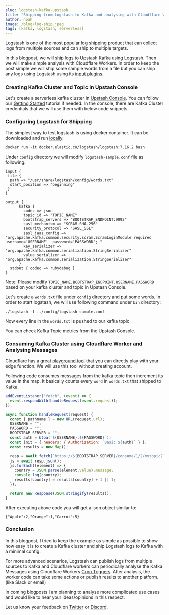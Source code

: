 ```yaml
---
slug: logstash-kafka-upstash
title: "Shipping from Logstash to Kafka and analysing with Cloudflare Workers"
author: noah
image: /blog/log-ship.jpeg
tags: [kafka, logstash, serverless]
---
```


Logstash is one of the most popular log shipping product that can collect logs from multiple sources and can ship to multiple targets.

In this blogpost, we will ship logs to Upstash Kafka using Logstash. Then we will make simple analysis with Cloudflare Workers.
In order to keep the post simple we will ship some sample words from a file but you can ship any logs using Logstash using its [input plugins](https://www.elastic.co/guide/en/logstash/current/input-plugins.html).

### Creating Kafka Cluster and Topic in Upstash Console

Let's create a serverless kafka cluster in [Upstash Console](https://console.upstash.com/). You can follow our [Getting Started](https://docs.upstash.com/kafka) tutorial if needed.
In the console, there are Kafka Cluster credentials that we will use them with below code snippets.

### Configuring Logstash for Shipping

The simplest way to test logstash is using docker container. It can be downloaded and run [locally](https://www.elastic.co/guide/en/logstash/current/installing-logstash.html).

```
docker run -it docker.elastic.co/logstash/logstash:7.16.2 bash
```

Under `config` directory we will modify `logstash-sample.conf` file as following:

```text
input {
 file {
  path => "/usr/share/logstash/config/words.txt"
  start_position => "beginning"
 }
}

output {
      kafka {
        codec => json
        topic_id => "TOPIC_NAME"
        bootstrap_servers => "BOOTSTRAP_ENDPOINT:9092"
        sasl_mechanism => "SCRAM-SHA-256"
        security_protocol => "SASL_SSL"
        sasl_jaas_config => "org.apache.kafka.common.security.scram.ScramLoginModule required username='USERNAME'  password='PASSWORD'; "
        key_serializer => "org.apache.kafka.common.serialization.StringSerializer"
        value_serializer => "org.apache.kafka.common.serialization.StringSerializer"
      }
  stdout { codec => rubydebug }
}
```

Note: Please modify `TOPIC_NAME,BOOTSTRAP_ENDPOINT,USERNAME,PASSWORD` based on your kafka cluster and topic in Upstash Console.

Let's create a `words.txt` file under `config` directory and put some words.
In order to start logstash, we will use following command under `bin` directory:

```
./logstash -f ../config/logstash-sample.conf
```

Now every line in the `words.txt` is pushed to our kafka topic.

You can check Kafka Topic metrics from the Upstash Console.

### Consuming Kafka Cluster using Cloudflare Worker and Analysing Messages

Cloudflare has a great [playground tool](https://cloudflareworkers.com/) that you can directly play with your edge function.
We will use this tool without creating account.

Following code consumes messages from the kafka topic then increment its value in the map.
It basically counts every `word` in `words.txt` that shipped to Kafka.

```javascript
addEventListener("fetch", (event) => {
  event.respondWith(handleRequest(event.request));
});

async function handleRequest(request) {
  const { pathname } = new URL(request.url);
  USERNAME = "";
  PASSWORD = "";
  BOOTSTRAP_SERVER = "";
  const auth = btoa(`${USERNAME}:${PASSWORD}`);
  const init = { headers: { Authorization: `Basic ${auth}` } };
  const results = new Map();

  resp = await fetch(`https://${BOOTSTRAP_SERVER}/consume/1/2/mytopic2`, init);
  js = await resp.json();
  js.forEach((element) => {
    country = JSON.parse(element.value).message;
    console.log(country);
    results[country] = results[country] + 1 || 1;
  });

  return new Response(JSON.stringify(results));
}
```

After executing above code you will get a json object similar to:

```text
{"Apple":2,"Orange":1,"Carrot":5}
```

### Conclusion

In this blogpost, I tried to keep the example as simple as possible to show how easy it is to create a Kafka cluster and ship Logstash logs to Kafka with a minimal config.

For more advanced scenarios, Logstash can publish logs from multiple sources to Kafka and Cloudflare workers can periodically analyse the Kafka Messages using Cloudflare Workers [Cron Triggers](https://developers.cloudflare.com/workers/platform/cron-triggers).
After analysis, the worker code can take some actions or publish results to another platform. (like Slack or email)

In coming blogposts I am planning to analyse more complicated use cases and would like to hear your ideas/opinions in this respect.

Let us know your feedback on [Twitter](https://twitter.com/upstash) or [Discord](https://discord.com/invite/w9SenAtbme).
